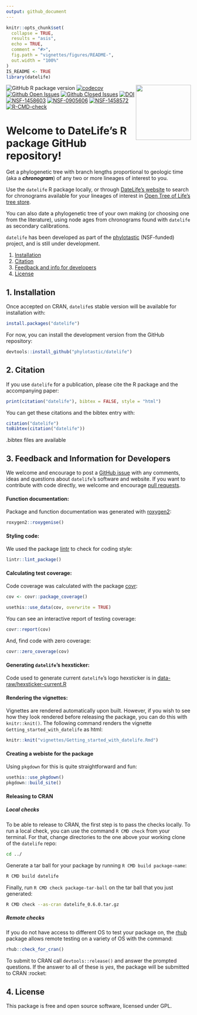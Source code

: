 ```yaml
---
output: github_document
---
```


<!-- README.md is generated from README.Rmd. Please edit THIS file -->

```r
knitr::opts_chunk$set(
  collapse = TRUE,
  results = "asis",
  echo = TRUE,
  comment = "#>",
  fig.path = "vignettes/figures/README-",
  out.width = "100%"
)
IS_README <- TRUE
library(datelife)
```
<img src='man/figures/datelife-hexsticker-ai.png' align='right' style='width:150px' />

<!-- badges: start -->

<!-- [![R build status](https://github.com/phylotastic/datelife/workflows/R-CMD-check/badge.svg)](https://github.com/phylotastic/datelife/actions) -->
![GitHub R package version](https://img.shields.io/github/r-package/v/phylotastic/datelife?color=green)
[![codecov](https://codecov.io/gh/phylotastic/datelife/branch/master/graph/badge.svg)](https://app.codecov.io/gh/phylotastic/datelife)
[![Github Open Issues](https://img.shields.io/github/issues-raw/phylotastic/datelife.svg)](https://github.com/phylotastic/datelife/issues)
[![Github Closed Issues](https://img.shields.io/github/issues-closed-raw/phylotastic/datelife.svg)](https://github.com/phylotastic/datelife/issues?q=is%3Aissue+is%3Aclosed)
[![DOI](https://zenodo.org/badge/23036/phylotastic/datelife.svg)](https://zenodo.org/badge/latestdoi/23036/phylotastic/datelife)
[![NSF-1458603](https://img.shields.io/badge/NSF-1458603-white.svg)](https://nsf.gov/awardsearch/showAward?AWD_ID=1458603)
[![NSF-0905606](https://img.shields.io/badge/NSF-0905606-white.svg)](https://nsf.gov/awardsearch/showAward?AWD_ID=0905606)
[![NSF-1458572](https://img.shields.io/badge/NSF-1458572-white.svg)](https://nsf.gov/awardsearch/showAward?AWD_ID=1458572)
[![R-CMD-check](https://github.com/phylotastic/datelife/workflows/R-CMD-check/badge.svg)](https://github.com/phylotastic/datelife/actions)
<!-- badges: end -->

# Welcome to DateLife's R package GitHub repository!

Get a phylogenetic tree with branch lengths proportional to geologic time (aka a
_**chronogram**_) of any two or more lineages of interest to you.

Use the `datelife` R package locally, or through [DateLife's website](http://datelife.opentreeoflife.org/query/) to search for chronograms available for your lineages of interest in [Open Tree of Life's tree store](https://tree.opentreeoflife.org/curator).

You can also date a phylogenetic tree of your own making (or choosing one from the literature), using node ages from chronograms found with `datelife` as secondary calibrations.

`datelife` has been developed as part of the [phylotastic](http://phylotastic.org/) (NSF-funded) project, and is still under development.

1. [Installation](#installation)
1. [Citation](#citation)
1. [Feedback and info for developers](#feedback)
1. [License](#license)


## 1. Installation

Once accepted on CRAN, `datelife`s stable version will be available for installation with:

```r
install.packages("datelife")
```

For now, you can install the development version from the GitHub repository:

```r
devtools::install_github("phylotastic/datelife")
```

## 2. Citation

If you use `datelife` for a publication, please cite the R package and the accompanying paper:

```r
print(citation("datelife"), bibtex = FALSE, style = "html")
```

You can get these citations and the bibtex entry with:
```r
citation("datelife")
toBibtex(citation("datelife"))
```

.bibtex files are available

## 3. Feedback and Information for Developers

We welcome and encourage to post a [GitHub issue](https://github.com/phylotastic/datelife/issues/new)
with any comments, ideas and questions about `datelife`'s software and website.
If you want to contribute with code directly, we welcome and encourage [pull requests](https://github.com/phylotastic/datelife/pulls).

#### Function documentation:

Package and function documentation was generated with [roxygen2](https://CRAN.R-project.org/package=roxygen2):

```r
roxygen2::roxygenise()
```

#### Styling code:

We used the package [lintr](https://CRAN.R-project.org/package=lintr) to check for coding style:

```r
lintr::lint_package()
```

#### Calculating test coverage:

Code coverage was calculated with the package [covr](https://CRAN.R-project.org/package=covr):

```r
cov <- covr::package_coverage()

usethis::use_data(cov, overwrite = TRUE)
```

You can see an interactive report of testing coverage:

```r
covr::report(cov)
```

And, find code with zero coverage:

```r
covr::zero_coverage(cov)
```

#### Generating `datelife`'s hexsticker:

Code used to generate current `datelife`'s logo hexsticker is in [data-raw/hexsticker-current.R](https://github.com/phylotastic/datelife/blob/master/data-raw/hexsticker-current.R)

#### Rendering the vignettes:

Vignettes are rendered automatically upon built. However, if you wish to see how they look rendered before releasing the package, you can do this with `knitr::knit()`. The following command renders the vignette `Getting_started_with_datelife` as html:


```r
knitr::knit("vignettes/Getting_started_with_datelife.Rmd")
```

#### Creating a webiste for the package

Using `pkgdown` for this is quite straightforward and fun:

```r
usethis::use_pkgdown()
pkgdown::build_site()
```


#### Releasing to CRAN

##### Local checks

To be able to release to CRAN, the first step is to pass the checks locally. To run a local check, you can use the command `R CMD check` from your terminal. For that, change directories to the one above your working clone of the `datelife` repo:

``` bash
cd ../
```

Generate a tar ball for your package by running `R CMD build package-name`:

``` bash
R CMD build datelife
```

Finally, run `R CMD check package-tar-ball` on the tar ball that you just generated:

``` bash
R CMD check --as-cran datelife_0.6.0.tar.gz
```

##### Remote checks

If you do not have access to different OS to test your package on, the [rhub](https://CRAN.R-project.org/package=rhub) package allows remote testing on a variety of OS with the command:


```r
rhub::check_for_cran()
```

To submit to CRAN call `devtools::release()` and answer the prompted questions. If the answer to all of these is _yes_, the package will be submitted to CRAN :rocket:



## 4. License

This package is free and open source software, licensed under GPL.
